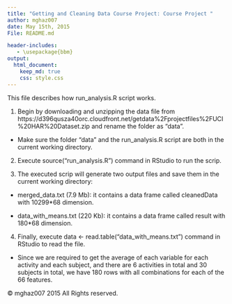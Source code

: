 ```yaml
---
title: "Getting and Cleaning Data Course Project: Course Project "
author: mghaz007
date: May 15th, 2015
File: README.md

header-includes:
   - \usepackage{bbm}
output: 
  html_document:
    keep_md: true
    css: style.css
---
```

    
This file describes how run_analysis.R script works.

1. Begin by downloading and unzipping the data file from https://d396qusza40orc.cloudfront.net/getdata%2Fprojectfiles%2FUCI%20HAR%20Dataset.zip and rename the folder as "data".


* Make sure the folder "data" and the run_analysis.R script are both in the current working directory.


2. Execute source("run_analysis.R") command in RStudio to run the scrip.

3. The executed scrip will generate two output files and save them in the current working directory:

* merged_data.txt (7.9 Mb): it contains a data frame called cleanedData with 10299*68 dimension.

* data_with_means.txt (220 Kb): it contains a data frame called result with 180*68 dimension.

4. Finally, execute data <- read.table("data_with_means.txt") command in RStudio to read the file. 

* Since we are required to get the average of each variable for each activity and each subject, and there are 6 activities in total and 30 subjects in total, we have 180 rows with all combinations for each of the 66 features.

&copy; mghaz007 2015 All Rights reserved.
